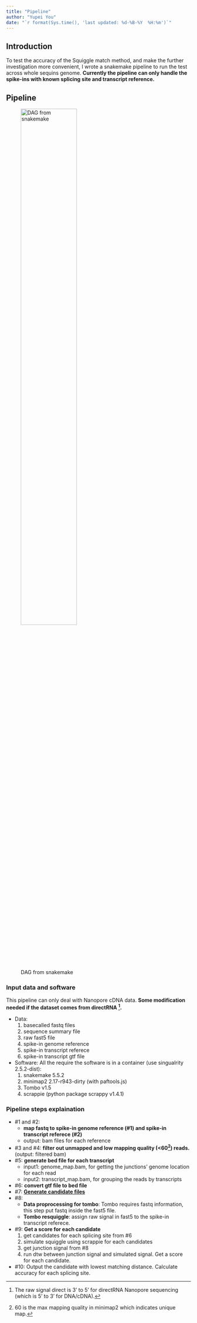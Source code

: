 ```yaml
---
title: "Pipeline"
author: "Yupei You"
date: "`r format(Sys.time(), 'last updated: %d-%B-%Y  %H:%m')`"
---
```


## Introduction

To test the accuracy of the Squiggle match method, and make the further investigation more convenient, I wrote a snakemake pipeline to run the test across whole sequins genome. **Currently the pipeline can only handle the spike-ins with known splicing site and transcript reference.**

## Pipeline


![DAG from snakemake](../docs/img/snakemake_dag.png){width=60%}


### Input data and software

  This pipeline can only deal with Nanopore cDNA data. **Some modification needed if the dataset comes from directRNA [^1].** 
  
  * Data:
    1. basecalled fastq files
    2. sequence summary file
    3. raw fast5 file
    4. spike-in genome reference
    5. spike-in transcript referece
    6. spike-in transcript gtf file
    
  * Software:
    All the require the software is in a container (use singualrity 2.5.2-dist):
      1. snakemake 5.5.2
      2. minimap2 2.17-r943-dirty (with paftools.js)
      3. Tombo v1.5
      4. scrappie (python package scrappy v1.4.1)
  
  [^1]: The raw signal direct is 3' to 5' for directRNA Nanopore sequencing (which is 5' to 3' for DNA/cDNA).    
  
### Pipeline steps explaination

  * \#1 and \#2: 
    * **map fastq to spike-in genome reference (\#1) and spike-in transcript referece (\#2)**
    * output: bam files for each reference
  * \#3 and \#4: **filter out unmapped and low mapping quality (<60[^2]) reads.** (output: filtered bam)
  * \#5: **generate bed file for each transcript**
    * input1: genome_map.bam, for getting the junctions' genome location for each read
    * input2: transcript_map.bam, for grouping the reads by transcripts
  * \#6: **convert gtf file to bed file**
  * \#7: [**Generate candidate files**](candidate_generator.html)
  * \#8: 
    * **Data proprocessing for tombo**: Tombo requires fastq information, this step put fastq inside the fast5 file.
    * **Tombo resquiggle**: assign raw signal in fast5 to the spike-in transcript referece.
  * \#9: **Get a score for each candidate**
    1. get candidates for each splicing site from \#6
    2. simulate squiggle using scrappie for each candidates
    3. get junction signal from \#8
    4. run dtw between junction signal and simulated signal. Get a score for each candidate.
  * \#10:
    Output the candidate with lowest matching distance. Calculate accuracy for each splicing site.

  


  
  
[^2]: 60 is the max mapping quality in minimap2 which indicates unique map.

